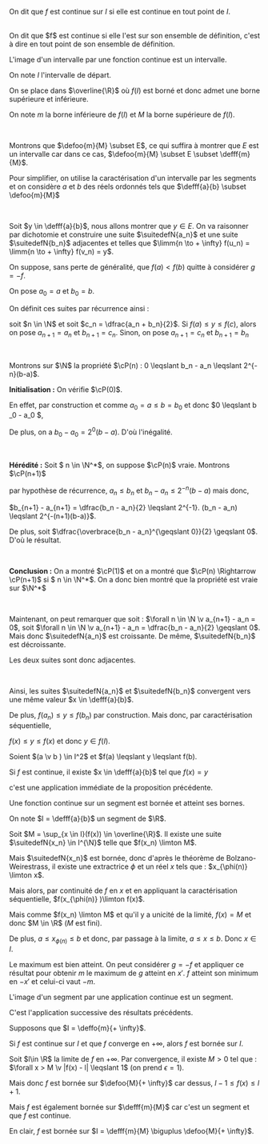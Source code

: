 

<Item type='definition' titre="continuité d'une fonction sur un intervalle">

On dit que $f$ est continue sur $I$ si elle est continue en tout point de $I$.

<br />
On dit que $f$ est continue si elle l'est sur son ensemble de définition, c'est à dire en tout point de son ensemble de définition.
</Item>


<Item type='proposition' titre="image d'un intervalle par une fonction continue" searchDesc="valeurs intermédiaires">

L'image d'un intervalle par une fonction continue est un intervalle.
</Item>

<Hideable type='démonstration' titre=''>

On note $I$ l'intervalle de départ.

On se place dans $\overline{\R}$ où $f(I)$ est borné et donc admet une borne supérieure et inférieure.

On note $m$ la borne inférieure de $f(I)$ et $M$ la borne supérieure de $f(I)$. 

<br/>

Montrons que $\defoo{m}{M} \subset E$, ce qui suffira à montrer que $E$ est un intervalle car dans ce cas, $\defoo{m}{M} \subset E \subset \defff{m}{M}$.

Pour simplifier, on utilise la caractérisation d'un intervalle par les segments et on considère $a$ et $b$ des réels ordonnés tels que $\defff{a}{b} \subset \defoo{m}{M}$

<br/>

Soit $y \in \defff{a}{b}$, nous allons montrer que $y \in E$. On va raisonner par dichotomie et construire une suite $\suitedefN{a_n}$ et une suite $\suitedefN{b_n}$ adjacentes et telles que $\limm{n \to + \infty} f(u_n) = \limm{n \to + \infty} f(v_n) = y$.

On suppose, sans perte de généralité, que $f(a) < f(b)$ quitte à considérer $g = -f$.

On pose $a_0 = a$ et $b_0 = b$.

On définit ces suites par récurrence ainsi :

soit $n \in \N$ et soit $c_n = \dfrac{a_n + b_n}{2}$. Si $f(a) \leqslant  y \leqslant f(c)$, alors on pose $a_{n+1} = a_n$ et $b_{n+1} = c_n$. Sinon, on pose $a_{n+1} = c_n$ et $b_{n+1} = b_n$

<br />

Montrons sur $\N$ la propriété $\cP(n) : 0 \leqslant b_n - a_n \leqslant 2^{-n}(b-a)$.

**Initialisation :** On vérifie $\cP(0)$. 

En effet, par construction et comme $a_0 = a \leqslant b = b_0$ et donc $0 \leqslant b _0 - a_0 $, 

De plus, on a $b_0 - a_0 = 2^0(b - a)$. D'où l'inégalité.

<br/>


**Hérédité :** Soit $ n \in \N^*$, on suppose $\cP(n)$ vraie. Montrons $\cP(n+1)$ 

par hypothèse de récurrence, $a_n \leqslant b_n$ et $b_n - a_n \leqslant 2^{-n}(b-a)$ mais donc, 

$b_{n+1} - a_{n+1} = \dfrac{b_n - a_n}{2} \leqslant 2^{-1}. (b_n - a_n) \leqslant 2^{-(n+1)(b-a)}$.

De plus, soit $\dfrac{\overbrace{b_n - a_n}^{\geqslant 0}}{2} \geqslant 0$. D'où le résultat.

<br/>

**Conclusion :** On a montré $\cP(1)$ et on a montré que $\cP(n) \Rightarrow \cP(n+1)$ si $ n \in \N^*$. On a donc bien montré que la propriété est vraie sur $\N^*$

<br />

Maintenant, on peut remarquer que soit : $\forall n \in \N \v a_{n+1} - a_n = 0$, soit $\forall n \in \N \v a_{n+1} - a_n = \dfrac{b_n - a_n}{2} \geqslant 0$. Mais donc $\suitedefN{a_n}$ est croissante. De même, $\suitedefN{b_n}$ est décroissante. 

Les deux suites sont donc adjacentes.

<br />

Ainsi, les suites $\suitedefN{a_n}$ et $\suitedefN{b_n}$ convergent vers une même valeur $x \in \defff{a}{b}$.

De plus, $f(a_n) \leqslant y \leqslant f(b_n)$ par construction. Mais donc, par caractérisation séquentielle,

$f(x) \leqslant y \leqslant f(x)$ et donc $y \in f(I)$.
</Hideable>


<Item type='theoreme' titre='valeurs intermédiaires' searchDesc="fonction intervalle">

Soient $(a \v b ) \in I^2$ et $f(a) \leqslant y \leqslant f(b). 

Si $f$ est continue, il existe $x \in \defff{a}{b}$ tel que $f(x) = y$ 
</Item>


<Hideable type='démonstration' titre=''>

c'est une application immédiate de la proposition précédente.
</Hideable>


<Item type='theoreme' titre='bornes atteintes' searchDesc="extrêmum extrème">

Une fonction continue sur un segment est bornée et atteint ses bornes.
</Item>

<Hideable type='démonstration' titre=''>

On note $I = \defff{a}{b}$ un segment de $\R$.

Soit $M = \sup_{x \in I}(f(x)) \in \overline{\R}$. Il existe une suite $\suitedefN{x_n} \in I^{\N}$ telle que $f(x_n) \limton M$. 

Mais $\suitedefN{x_n}$ est bornée, donc d'après le théorème de Bolzano-Weirestrass, il existe une extractrice $\phi$ et un réel $x$ tels que : $x_{\phi(n)} \limton x$. 

Mais alors, par continuité de $f$ en $x$ et en appliquant la caractérisation séquentielle, $f(x_{\phi(n)} )\limton f(x)$.

Mais comme $f(x_n) \limton M$ et qu'il y a unicité de la limité, $f(x) = M$ et donc $M \in \R$ ($M$ est fini). 

De plus, $a \leqslant x_{\phi(n)} \leqslant b$ et donc, par passage à la limite, $a \leqslant x \leqslant b$. Donc $x \in I$.

Le maximum est bien atteint. On peut considérer $g = -f$ et appliquer ce résultat pour obtenir $m$ le maximum de $g$ atteint en $x'$. $f$ atteint son minimum en $-x'$ et celui-ci vaut $-m$.
</Hideable>


<Item type='consequence' titre="image d'un segment par une fonction continue">

L'image d'un segment par une application continue est un segment.
</Item>


<Hideable type='démonstration' titre=''>

C'est l'application successive des résultats précédents.
</Hideable>


<Item type='proposition' titre='continuité, limite et bornes' searchDesc="fonction bornée">

Supposons que $I = \deffo{m}{+ \infty}$. 

Si $f$ est continue sur $I$ et que $f$ converge en $+ \infty$, alors $f$ est bornée sur $I$.
</Item>

<Hideable type='démonstration' titre=''>

Soit $l\in \R$ la limite de $f$ en $+ \infty$. Par convergence, il existe $M > 0$ tel que : $\forall x > M \v |f(x) - l| \leqslant 1$ (on prend $\epsilon = 1$).

Mais donc $f$ est bornée sur $\defoo{M}{+ \infty}$ car dessus, $l - 1 \leqslant f(x) \leqslant l+ 1$.

Mais $f$ est également bornée sur $\defff{m}{M}$ car c'est un segment et que $f$ est continue.

En clair, $f$ est bornée sur $I = \defff{m}{M} \biguplus \defoo{M}{+ \infty}$.
</Hideable>